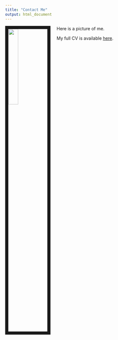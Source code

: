 ```yaml
---
title: "Contact Me"
output: html_document
---
```


<img src="files/bana_elli_yetiyor.jpg" style="width:25%; border:10px solid; margin-right: 20px" align="left">

Here is a picture of me.

My full CV is available [here](files/Ozsoy_cv.pdf).




